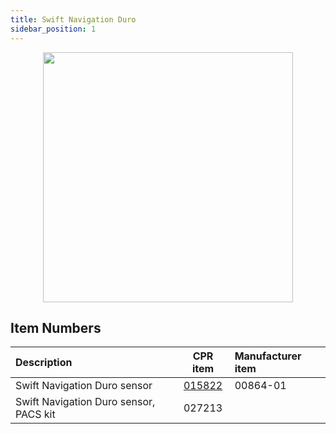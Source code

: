 ```yaml
---
title: Swift Navigation Duro
sidebar_position: 1
---
```



<center>
  <img
    src="/img/sensor_swiftnav_duro_1.png"
    width="400"
  />
</center>

<Safety />

## Item Numbers

| Description                            |                       CPR item                       | Manufacturer item |
| :------------------------------------- | :--------------------------------------------------: | :---------------- |
| Swift Navigation Duro sensor           | [015822](/assets/clearpath_robotics_015822-TDS1.pdf) | 00864-01          |
| Swift Navigation Duro sensor, PACS kit |                        027213                        |                   |

